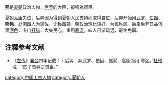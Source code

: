'''熊{{ruby-py|髡|-{zh-cn:kūn}-}}'''是[[夏朝|夏朝]]政治人物，[[后羿_(夏朝)|后羿]]的大臣，被稱為賢臣。

夏朝[[太康_(夏朝)|太康]]失位，后羿因为得到夏朝人民支持而取得君位，后羿开始用[[武罗|武罗]]、[[伯姻|伯姻]]、'''熊髡'''、[[尨圉|尨圉]]四人为辅佐，史称四辅。朝政治理比较好，为民称颂。后来后羿日益沉湎[[酒|酒]][[色|色]]，专门[[打猎|打猎]]，大失民心，重用[[寒浞|寒浞]]，四人日渐疏远，最终免职。

== 注釋参考文献 ==
*《[[左传|左传]]》[[鲁襄公|襄公]]四年记载：﹝后羿﹞弃武罗、伯因、熊髡、尨圉而用 寒浞。”[[杜预|杜预]]注：“四子皆羿之贤臣。”

[[category:中国上古人物|category:中国上古人物]]
[[category:夏朝人|category:夏朝人]]